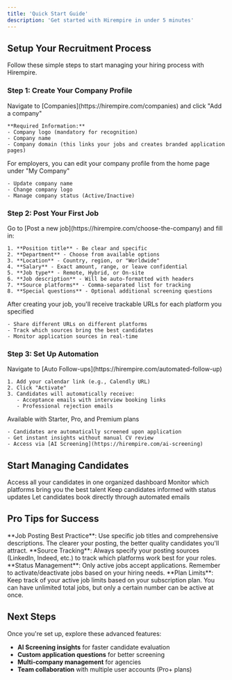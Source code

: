 ```yaml
---
title: 'Quick Start Guide'
description: 'Get started with Hirempire in under 5 minutes'
---
```


## Setup Your Recruitment Process

Follow these simple steps to start managing your hiring process with Hirempire.

### Step 1: Create Your Company Profile

<AccordionGroup>
  <Accordion icon="building" title="Add Your First Company">
    Navigate to [Companies](https://hirempire.com/companies) and click "Add a company"
    
    **Required Information:**
    - Company logo (mandatory for recognition)
    - Company name
    - Company domain (this links your jobs and creates branded application pages)
  </Accordion>
  <Accordion icon="user-tie" title="Set Up Company Details">
    For employers, you can edit your company profile from the home page under "My Company"
    
    - Update company name
    - Change company logo
    - Manage company status (Active/Inactive)
  </Accordion>
</AccordionGroup>

### Step 2: Post Your First Job

<AccordionGroup>
  <Accordion icon="briefcase" title="Create a Job Posting">
    Go to [Post a new job](https://hirempire.com/choose-the-company) and fill in:
    
    1. **Position title** - Be clear and specific
    2. **Department** - Choose from available options
    3. **Location** - Country, region, or "Worldwide"
    4. **Salary** - Exact amount, range, or leave confidential
    5. **Job type** - Remote, Hybrid, or On-site
    6. **Job description** - Will be auto-formatted with headers
    7. **Source platforms** - Comma-separated list for tracking
    8. **Special questions** - Optional additional screening questions
  </Accordion>
  <Accordion icon="link" title="Get Application URLs">
    After creating your job, you'll receive trackable URLs for each platform you specified
    
    - Share different URLs on different platforms
    - Track which sources bring the best candidates
    - Monitor application sources in real-time
  </Accordion>
</AccordionGroup>

### Step 3: Set Up Automation

<AccordionGroup>
  <Accordion icon="envelope" title="Enable Auto Follow-ups">
    Navigate to [Auto Follow-ups](https://hirempire.com/automated-follow-up)
    
    1. Add your calendar link (e.g., Calendly URL)
    2. Click "Activate"
    3. Candidates will automatically receive:
       - Acceptance emails with interview booking links
       - Professional rejection emails
  </Accordion>
  <Accordion icon="robot" title="Activate AI Screening (Paid Plans)">
    Available with Starter, Pro, and Premium plans
    
    - Candidates are automatically screened upon application
    - Get instant insights without manual CV review
    - Access via [AI Screening](https://hirempire.com/ai-screening)
  </Accordion>
</AccordionGroup>

## Start Managing Candidates

<CardGroup>
  <Card title="View Applications" icon="users" href="/candidates">
    Access all your candidates in one organized dashboard
  </Card>
  <Card title="Track Sources" icon="chart-line">
    Monitor which platforms bring you the best talent
  </Card>
  <Card title="Update Status" icon="chevron-down">
    Keep candidates informed with status updates
  </Card>
  <Card title="Schedule Interviews" icon="calendar">
    Let candidates book directly through automated emails
  </Card>
</CardGroup>

## Pro Tips for Success

<Tip>
  **Job Posting Best Practice**: Use specific job titles and comprehensive descriptions. The clearer your posting, the better quality candidates you'll attract.
</Tip>

<Tip>
  **Source Tracking**: Always specify your posting sources (LinkedIn, Indeed, etc.) to track which platforms work best for your roles.
</Tip>

<Tip>
  **Status Management**: Only active jobs accept applications. Remember to activate/deactivate jobs based on your hiring needs.
</Tip>

<Warning>
  **Plan Limits**: Keep track of your active job limits based on your subscription plan. You can have unlimited total jobs, but only a certain number can be active at once.
</Warning>

## Next Steps

Once you're set up, explore these advanced features:

- **AI Screening insights** for faster candidate evaluation
- **Custom application questions** for better screening
- **Multi-company management** for agencies
- **Team collaboration** with multiple user accounts (Pro+ plans)